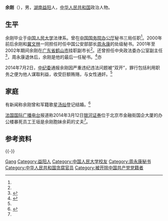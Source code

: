 '''余刚'''（{{bd|1968年|||}}），男，[[湖南省|湖南]][[益阳市|益阳]]人，[[中华人民共和国|中华人民共和国]]政治人物。

== 生平 ==
余刚毕业于[[中国人民大学|中国人民大学]]法律系。曾在[[国务院办公厅|中国国务院办公厅]]秘书三局任职<ref name="dwyg"/>。2000年前后余刚和[[冀文林|冀文林]]一同担任时任中国公安部部长[[周永康|周永康]]的处级秘书。2001年至2002年期间余刚在[[广东省|广东省]][[鹤山市|鹤山市]]挂职副市长<ref name="ygtc"/>。还曾担任中央政法委办公室副主任<ref name="zjwyg">{{cite web|url=http://news.qq.com/a/20140702/055484.htm|title=媒体称冀文林余刚均担任过专职秘书|publisher=腾讯网|date=2014-07-02|language=zh-hans|accessdate=2014-07-02|archive-date=2019-05-03|archive-url=https://web.archive.org/web/20190503094925/https://news.qq.com/a/20140702/055484.htm|dead-url=no}}</ref>，周永康退休后，余刚是他的最后一任秘书。<ref name="dwyg">{{cite web|url=http://china.dwnews.com/news/2014-07-02/59484670.html|title=三大秘书同日被开党籍 周永康案收网在即|publisher=多维网|date=2014-07-02|language=zh-hans|access-date=2014-07-02|archive-url=https://web.archive.org/web/20140706230128/http://china.dwnews.com/news/2014-07-02/59484670.html|archive-date=2014-07-06|dead-url=yes}}</ref>亦

2014年7月2日，[[中纪委|中纪委]]通报余刚因严重违纪违法问题被“双开”，罪行包括利用职务之便为他人谋取利益，收受巨额贿赂，与女性通奸。<ref name="zjwyg"/>

== 家庭 ==
有新闻称余刚曾和军籍歌星[[汤灿|汤灿]]登记结婚。<ref name="ygtc">{{cite web|url=http://www.chinese.rfi.fr/%E4%B8%AD%E5%9B%BD/20140312-%E5%8C%97%E4%BA%AC%E9%87%91%E8%9E%8D%E8%A1%97%E9%93%B6%E6%B2%B3%E8%AF%81%E5%88%B8%E4%B8%80%E5%91%98%E5%B7%A5%E6%9A%B4%E6%AD%BB|title=北京金融街银河证券一员工暴死|publisher=RFI|date=2014年3月12日|language=zh-hans|accessdate=2014年7月2日|archive-date=2014年7月14日|archive-url=https://web.archive.org/web/20140714191237/http://www.chinese.rfi.fr/%E4%B8%AD%E5%9B%BD/20140312-%E5%8C%97%E4%BA%AC%E9%87%91%E8%9E%8D%E8%A1%97%E9%93%B6%E6%B2%B3%E8%AF%81%E5%88%B8%E4%B8%80%E5%91%98%E5%B7%A5%E6%9A%B4%E6%AD%BB|dead-url=no}}</ref>

[[法国国际广播电台|法国国际广播电台]]报道称2014年3月12日[[银河证券|银河证券]]位于北京市金融街国企大厦的办公楼暴死员工王垣是余刚胞妹余莉的丈夫<ref name="ygtc"/>。

== 参考资料 ==
{{reflist}}

{{-}}
{{周永康}}
{{中共十八大到十九大期间的反腐败工作}}

{{Authority control}}
{{DEFAULTSORT:YU余}}
[[Category:余姓|Gang]]
[[Category:益阳人|Category:益阳人]]
[[Category:中国人民大学校友|Category:中国人民大学校友]]
[[Category:周永康秘书|Category:周永康秘书]]
[[Category:中华人民共和国贪腐官员|Category:中华人民共和国贪腐官员]]
[[Category:被开除中国共产党党籍者|Category:被开除中国共产党党籍者]]